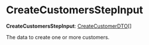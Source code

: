 
# CreateCustomersStepInput

 **CreateCustomersStepInput**: [CreateCustomerDTO](../../../customer/interfaces/customer.CreateCustomerDTO/page.mdx)[]

The data to create one or more customers.
